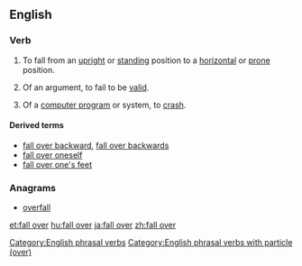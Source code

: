 ==English==

===Verb===
{{en-verb|inf=to [[fall]] [[over]]|falls over|falling over|fell over|fallen over}}

# {{intransitive|idiomatic}} To fall from an [[upright]] or [[standing]] position to a [[horizontal]] or [[prone]] position.
# {{intransitive|idiomatic}} Of an argument, to fail to be [[valid]].
# {{intransitive|idiomatic|informal|computing}} Of a [[computer program]] or system, to [[crash]].

====Derived terms====
* [[fall over backward]], [[fall over backwards]]
* [[fall over oneself]]
* [[fall over one's feet]]

===Anagrams===
* [[overfall#English|overfall]]

[[Category:English phrasal verbs]]
[[Category:English phrasal verbs with particle (over)]]

[[et:fall over]]
[[hu:fall over]]
[[ja:fall over]]
[[zh:fall over]]